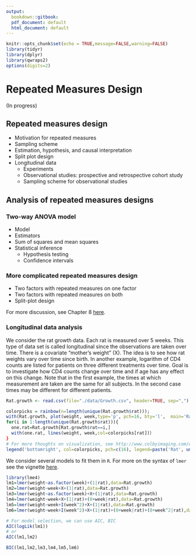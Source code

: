 ```yaml
---
output:
  bookdown::gitbook:
  pdf_document: default
  html_document: default
---
```


```r
knitr::opts_chunk$set(echo = TRUE,message=FALSE,warning=FALSE)
library(tidyr) 
library(dplyr)
library(qwraps2)
options(digits=2)
```


# Repeated Measures Design {#ch:repeated}

(In progress)

## Repeated measures design

* Motivation for repeated measures
* Sampling scheme
* Estimation, hypothesis, and causal interpretation
* Split plot design
* Longitudinal data
    - Experiments
    - Observational studies: prospective and retrospective cohort study
    - Sampling scheme for observational studies


## Analysis of repeated measures designs


### Two-way ANOVA model

* Model
* Estimators
* Sum of squares and mean squares
* Statistical inference
    - Hypothesis testing
    - Confidence intervals

### More complicated repeated measures design

* Two factors with repeated measures on one factor
* Two factors with repeated measures on both
* Split-plot design

For more discussion, see Chapter 8 [here](https://stat.ethz.ch/~meier/teaching/anova/split-plot-designs.html#). 

### Longitudinal data analysis

We consider the rat growth data. Each rat is measured over 5 weeks. This type of data set is called longitudinal since the observations are taken over time. There is a covariate "mother's weight" (X). The idea is to see how rat weights vary over time since birth. In another example, logarithm of CD4 counts are listed for patients on three different treatments over time. Goal is to investigate how CD4 counts change over time and if age has any effect on
this change. Note that in the first example, the times at which measurement are taken are the same for all subjects. In the second case times may be different for different patients.

```r
Rat.growth <- read.csv(file="./data/Growth.csv", header=TRUE, sep=",")

colorpicks = rainbow(n=length(unique(Rat.growth$rat)));
with(Rat.growth, plot(weight, week,type='p', pch=16, bty='l',  main='Raw growth data', xlab='Week', ylab='Weight',col=colorpicks[rat]))
for(i in 1:length(unique(Rat.growth$rat))){
  one.rat=Rat.growth[Rat.growth$rat==i,]
  with(one.rat, lines(weight, week,col=colorpicks[rat])）
}
# For more thoughts on visualization, see http://www.colbyimaging.com/wiki/statistics/longitudinal-data
legend('bottomright', col=colorpicks, pch=c(16), legend=paste('Rat', unique(Rat.growth$rat)))

```

We consider several models to fit them in `R`.  For more on the syntax of `lmer` see the vignette [here](https://cran.r-project.org/web/packages/lme4/vignettes/lmer.pdf).


```r
library(lme4)
lm1=lmer(weight~as.factor(week)+(1|rat),data=Rat.growth)
lm2=lmer(weight~week+X+(1|rat),data=Rat.growth)
lm3=lmer(weight~as.factor(week)+X+(1|rat),data=Rat.growth)
lm4=lmer(weight~week+X+(1|rat)+(0+week|rat),data=Rat.growth)
lm5=lmer(weight~week+I(week^2)+X+(1|rat),data=Rat.growth)
lm6=lmer(weight~week+I(week^2)+X+(1|rat)+(0+week|rat)+(0+week^2|rat),data=Rat.growth)
```

```r
# For model selection, we can use AIC, BIC 
AIC(logLik(lm1))
# or
AIC(lm1,lm2)

BIC(lm1,lm2,lm3,lm4,lm5,lm6)
```
